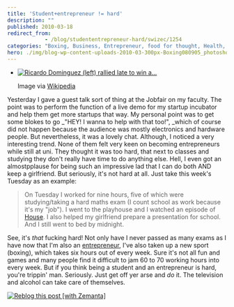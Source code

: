 ```yaml
---
title: 'Student+entrepreneur != hard'
description: ""
published: 2010-03-18
redirect_from: 
            - /blog/studententrepreneur-hard/swizec/1254
categories: "Boxing, Business, Entrepreneur, food for thought, Health, life, People, Uncategorized"
hero: ./img/blog-wp-content-uploads-2010-03-300px-Boxing080905_photoshop.jpg
---
```

- [![Ricardo Dominguez (left) rallied late to win a...](./img/blog-wp-content-uploads-2010-03-300px-Boxing080905_photoshop.jpg "Ricardo Dominguez (left) rallied late to win a...")](http://commons.wikipedia.org/wiki/Image:Boxing080905_photoshop.jpg)

  Image via [Wikipedia](http://commons.wikipedia.org/wiki/Image:Boxing080905_photoshop.jpg)

Yesterday I gave a guest talk sort of thing at the Jobfair on my faculty. The point was to perform the function of a live demo for my startup incubator and help them get more startups that way. My personal point was to get some blokes to go _&quot;HEY! I wanna to help with that too!&quot;, _which of course did not happen because the audience was mostly electronics and hardware people. But nevertheless, it was a lovely chat. Although, I noticed a very interesting trend. None of them felt very keen on becoming entrepreneurs while still at uni. They thought it was too hard, that next to classes and studying they don&#x27;t really have time to do anything else. Hell, I even got an almostpplause for being such an impressive lad that I can do both AND keep a girlfriend. But seriously, it&#x27;s not hard at all. Just take this week&#x27;s Tuesday as an example:

> On Tuesday I worked for nine hours, five of which were studying/taking a hard maths exam (I count school as work because it&#x27;s my &quot;job&quot;). I went to the playhouse and I watched an episode of [House](http://en.wikipedia.org/wiki/House_%28TV_series%29 "House (TV series)"). I also helped my girlfriend prepare a presentation for school. And I still went to bed by midnight.

See, it&#x27;s _that_ fucking hard! Not only have I never passed as many exams as I have now that I&#x27;m also an [entrepreneur](http://en.wikipedia.org/wiki/Entrepreneur "Entrepreneur"), I&#x27;ve also taken up a new sport (boxing), which takes six hours out of every week. Sure it&#x27;s not all fun and games and many people find it difficult to jam 60 to 70 working hours into every week. But if you think being a student and an entrepreneur is hard, you&#x27;re trippin&#x27; man. Seriously. Just get off yer arse and _do_ it. The television and alcohol can take care of themselves.

[![Reblog this post \[with Zemanta\]](http://img.zemanta.com/reblog_e.png?x-id=bd314f7b-c5ee-4679-9dac-34dffbed9ae6)](http://reblog.zemanta.com/zemified/bd314f7b-c5ee-4679-9dac-34dffbed9ae6/ "Reblog this post \[with Zemanta]")